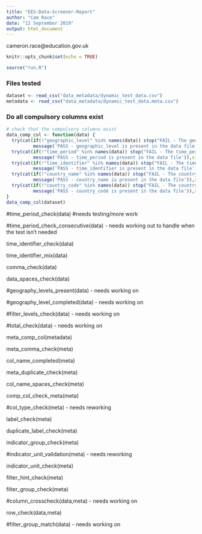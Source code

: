 ```yaml
---
title: "EES-Data-Screener-Report"
author: "Cam Race"
date: "12 September 2019"
output: html_document
---
```

cameron.race@education.gov.uk

```r
knitr::opts_chunk$set(echo = TRUE)
```
```r
source("run.R")
```
### Files tested
```r
dataset <- read_csv("data_metadata/dynamic_test_data.csv")
metadata <- read_csv("data_metadata/dynamic_test_data.meta.csv")
```

### Do all compulsory columns exist
```r
# check that the compulsory columns exist
data_comp_col <- function(data) {
  try(cat(if(!"geographic_level" %in% names(data)) stop("FAIL - The geographic_level variable is missing"), 
          message('PASS - geographic_level is present in the data file')),silent = FALSE)
  try(cat(if(!"time_period" %in% names(data)) stop("FAIL - The time_period variable is missing"), 
          message('PASS - time_period is present in the data file')),silent = FALSE)
  try(cat(if(!"time_identifier" %in% names(data)) stop("FAIL - The time_identifier variable is missing"), 
          message('PASS - time_identifier is present in the data file')),silent = FALSE)
  try(cat(if(!"country_name" %in% names(data)) stop("FAIL - The country_name variable is missing"), 
          message('PASS - country_name is present in the data file')),silent = FALSE)
  try(cat(if(!"country_code" %in% names(data)) stop("FAIL - The country_code variable is missing"), 
          message('PASS - country_code is present in the data file')),silent = FALSE)
}
data_comp_col(dataset)
```

#time_period_check(data) #needs testing/more work
  
#time_period_check_consecutive(data) - needs working out to handle when the test isn't needed

time_identifier_check(data)

time_identifier_mix(data)

comma_check(data)

data_spaces_check(data)

#geography_levels_present(data) - needs working on

#geography_level_completed(data) - needs working on

#filter_levels_check(data) - needs working on

#total_check(data) - needs working on

meta_comp_col(metadata)

meta_comma_check(meta)

col_name_completed(meta)

meta_duplicate_check(meta)

col_name_spaces_check(meta)

comp_col_check_meta(meta)

#col_type_check(meta) - needs reworking

label_check(meta)

duplicate_label_check(meta)

indicator_group_check(meta)

#indicator_unit_validation(meta) - needs reworking

indicator_unit_check(meta)

filter_hint_check(meta)

filter_group_check(meta)

#column_crosscheck(data,meta) - needs working on

row_check(data,meta)

#filter_group_match(data) - needs working on